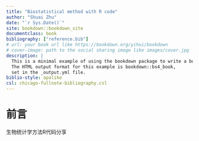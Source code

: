 ```yaml
--- 
title: "Biostatistical method with R code"
author: "Shuai Zhu"
date: "`r Sys.Date()`"
site: bookdown::bookdown_site
documentclass: book
bibliography: ["reference.bib"]
# url: your book url like https://bookdown.org/yihui/bookdown
# cover-image: path to the social sharing image like images/cover.jpg
description: |
  This is a minimal example of using the bookdown package to write a book.
  The HTML output format for this example is bookdown::bs4_book,
  set in the _output.yml file.
biblio-style: apalike
csl: chicago-fullnote-bibliography.csl
---
```


# 前言

生物统计学方法R代码分享
